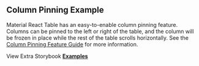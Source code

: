 
<Head>
  <title>{'Column Pinning Example - Material React Table V2 Docs'}</title>
  <meta
    name="description"
    content="An example of Material React Table which shows how to make the header and footer sticky while scrolling."
  />
  <meta property="og:title" content="Column Pinning Material React Table Example" />
  <meta
    property="og:description"
    content="An example of Material React Table which shows how to make the header and footer sticky while scrolling."
  />
</Head>

## Column Pinning Example

Material React Table has an easy-to-enable column pinning feature. Columns can be pinned to the left or right of the table, and the column will be frozen in place while the rest of the table scrolls horizontally. See the [Column Pinning Feature Guide](/docs/guides/column-pinning) for more information.

<Examples isPage />

View Extra Storybook **[Examples](https://www.material-react-table.dev/?path=/story/prop-playground--default)**
